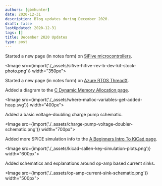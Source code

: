 ```yaml
---
authors: [gbmhunter]
date: 2020-12-31
description: Blog updates during December 2020.
draft: false
lastUpdated: 2020-12-31
tags: []
title: December 2020 Updates
type: post
---
```


Started a new page (in notes form) on [SiFive microcontrollers](/programming/microcontrollers/sifive).

<Image src={import('./_assets/sifive-hifive-rev-b-dev-kit-stock-photo.png')} width="350px"></Image>

Started a new page (in notes form) on [Azure RTOS ThreadX](/programming/operating-systems/azure-rtos-threadx).

Added a diagram to the [C Dynamic Memory Allocation page](/programming/languages/c/dynamic-memory-allocation).

<Image src={import('./_assets/where-malloc-variables-get-added-heap.svg')} width="400px"></Image>

Added a basic voltage-doubling charge pump schematic.

<Image src={import('./_assets/charge-pump-voltage-doubler-schematic.png')} width="700px"></Image>

Added more SPICE simulation info to the [A Beginners Intro To KiCad page](/electronics/general/kicad/kicad-tips-and-tricks).

<Image src={import('./_assets/kicad-sallen-key-simulation-plots.png')} width="600px"></Image>

Added schematics and explanations around op-amp based current sinks.

<Image src={import('./_assets/op-amp-current-sink-schematic.png')} width="500px"></Image>
